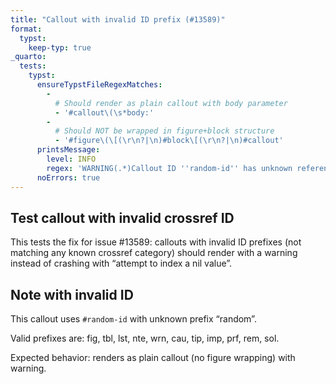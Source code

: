 ```yaml
---
title: "Callout with invalid ID prefix (#13589)"
format:
  typst:
    keep-typ: true
_quarto:
  tests:
    typst:
      ensureTypstFileRegexMatches:
        -
          # Should render as plain callout with body parameter
          - '#callout\(\s*body:'
        -
          # Should NOT be wrapped in figure+block structure
          - '#figure\(\[(\r\n?|\n)#block\[(\r\n?|\n)#callout'
      printsMessage:
        level: INFO
        regex: 'WARNING(.*)Callout ID ''random-id'' has unknown reference type ''random'''
      noErrors: true
---
```


## Test callout with invalid crossref ID

This tests the fix for issue #13589: callouts with invalid ID prefixes
(not matching any known crossref category) should render with a warning
instead of crashing with "attempt to index a nil value".

::: {#random-id .callout-note}

## Note with invalid ID

This callout uses `#random-id` with unknown prefix "random".

Valid prefixes are: fig, tbl, lst, nte, wrn, cau, tip, imp, prf, rem, sol.

Expected behavior: renders as plain callout (no figure wrapping) with warning.

:::
